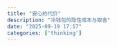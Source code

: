 ```yaml
---
title: "安心的代价"
description: "冷钱包的隐性成本与取舍"
date: "2025-09-19 17:17"
categories: ['thinking']
---
```

